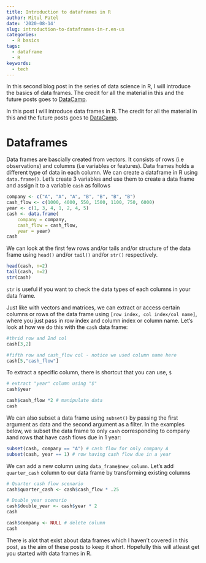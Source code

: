 ```yaml
---
title: Introduction to dataframes in R
author: Mitul Patel
date: '2020-08-14'
slug: introduction-to-dataframes-in-r.en-us
categories:
  - R basics
tags:
  - dataframe
  - R
keywords:
  - tech
---
```


In this second blog post in the series of data science in R, I will introduce the basics of data frames. The credit for all the material in this and the future posts goes to [DataCamp](https://datacamp.com/).
<!--more-->

In this post I will introduce data frames in R. The credit for all the material in this and the future posts goes to [DataCamp](https://datacamp.com/).

# Dataframes

Data frames are bascially created from vectors. It consists of rows (i.e observations) and columns (i.e variables or features). Data frames  holds a different type of data in each column. We can create a dataframe in R using `data.frame()`. Let's create 3 variables and use them to create a data frame and assign it to a variable `cash` as follows

```r
company <- c("A", "A", "A", "B", "B", "B", "B")
cash_flow <- c(1000, 4000, 550, 1500, 1100, 750, 6000)
year <- c(1, 3, 4, 1, 2, 4, 5)
cash <- data.frame(
    company = company,
    cash_flow = cash_flow, 
    year = year)
cash
```

We can look at the first few rows and/or tails and/or structure of the data frame using `head()` and/or `tail()` and/or `str()` respectively. 
```r
head(cash, n=2)
tail(cash, n=2)
str(cash)
```
`str` is useful if you want to check the data types of each columns in your data frame.

Just like with vectors and matrices, we can extract or access certain columns or rows of the data frame using `[row index, col index/col name]`, where you just pass in row index and column index or column name.  Let's look at how we do this with the `cash` data frame:

```r
#thrid row and 2nd col
cash[3,2]  

#fifth row and cash_flow col - notice we used column name here 
cash[5,"cash_flow"] 
```

To extract a specific column, there is shortcut that you can use, `$`
```r
# extract "year" column using "$"
cash$year

cash$cash_flow *2 # manipulate data
cash
```

We can also subset a data frame using `subset()` by passing the first argument as data and the second argument as a filter. In the examples below, we subset the data frame to only `cash` corresponding to company `A`and rows that have cash flows due in 1 year:
```r
subset(cash, company == "A") # cash flow for only company A
subset(cash, year == 1) # row having cash flow due in a year
```

We can add a new column using `data_frame$new_column`. Let's add `quarter_cash` column to our data frame by transforming existing columns
```r
# Quarter cash flow scenario
cash$quarter_cash <- cash$cash_flow * .25

# Double year scenario
cash$double_year <- cash$year * 2
cash

cash$company <- NULL # delete column
cash
```

There is alot that exist about data frames which I haven't covered in this post, as the aim of these posts to keep it short. Hopefully this will atleast get you started with data frames in R. 

